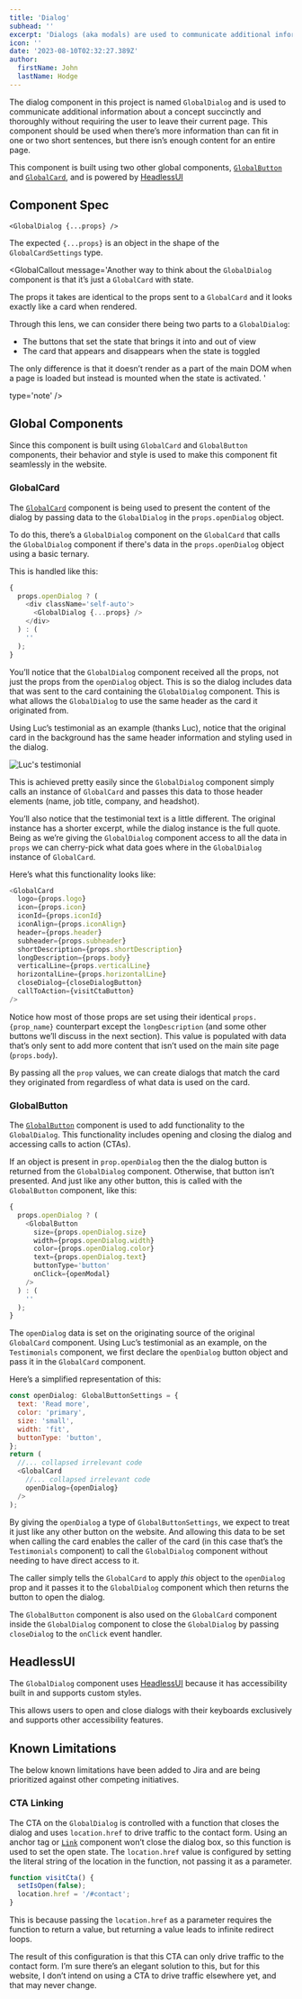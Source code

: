 ```yaml
---
title: 'Dialog'
subhead: ''
excerpt: 'Dialogs (aka modals) are used to communicate additional information about a concept succinctly.'
icon: ''
date: '2023-08-10T02:32:27.389Z'
author:
  firstName: John
  lastName: Hodge
---
```



The dialog component in this project is named `GlobalDialog` and is used to communicate additional information about a concept succinctly and thoroughly without requiring the user to leave their current page. This component should be used when there’s more information than can fit in one or two short sentences, but there isn’s enough content for an entire page.

This component is built using two other global components, [`GlobalButton`](button) and [`GlobalCard`](card), and is powered by [HeadlessUI](https://headlessui.com/react/dialog)

## Component Spec

```
<GlobalDialog {...props} />
```

The expected `{...props}` is an object in the shape of the `GlobalCardSettings` type.

<GlobalCallout 
message='Another way to think about the `GlobalDialog` component is that it’s just a `GlobalCard` with state.

The props it takes are identical to the props sent to a `GlobalCard` and it looks exactly like a card when rendered.

Through this lens, we can consider there being two parts to a `GlobalDialog`:

- The buttons that set the state that brings it into and out of view
- The card that appears and disappears when the state is toggled

The only difference is that it doesn’t render as a part of the main DOM when a page is loaded but instead is mounted when the state is activated.
'

type='note'
/>

## Global Components

Since this component is built using `GlobalCard` and `GlobalButton` components, their behavior and style is used to make this component fit seamlessly in the website.

### GlobalCard

The [`GlobalCard`](card) component is being used to present the content of the dialog by passing data to the `GlobalDialog` in the `props.openDialog` object.

To do this, there’s a `GlobalDialog` component on the `GlobalCard` that calls the `GlobalDialog` component if there's data in the `props.openDialog` object using a basic ternary.

This is handled like this:

```javascript card.tsx
{
  props.openDialog ? (
    <div className='self-auto'>
      <GlobalDialog {...props} />
    </div>
  ) : (
    ''
  );
}
```

You’ll notice that the `GlobalDialog` component received all the props, not just the props from the `openDialog` object. This is so the dialog includes data that was sent to the card containing the `GlobalDialog` component. This is what allows the `GlobalDialog` to use the same header as the card it originated from.

Using Luc’s testimonial as an example (thanks Luc), notice that the original card in the background has the same header information and styling used in the dialog.

![Luc's testimonial](/img/testimonials_luc.png)

This is achieved pretty easily since the `GlobalDialog` component simply calls an instance of `GlobalCard` and passes this data to those header elements (name, job title, company, and headshot).

You’ll also notice that the testimonial text is a little different. The original instance has a shorter excerpt, while the dialog instance is the full quote. Being as we’re giving the `GlobalDialog` component access to all the data in `props` we can cherry-pick what data goes where in the `GlobalDialog` instance of `GlobalCard`.

Here’s what this functionality looks like:

```javascript dialog.tsx
<GlobalCard
  logo={props.logo}
  icon={props.icon}
  iconId={props.iconId}
  iconAlign={props.iconAlign}
  header={props.header}
  subheader={props.subheader}
  shortDescription={props.shortDescription}
  longDescription={props.body}
  verticalLine={props.verticalLine}
  horizontalLine={props.horizontalLine}
  closeDialog={closeDialogButton}
  callToAction={visitCtaButton}
/>
```

Notice how most of those props are set using their identical `props.{prop_name}` counterpart except the `longDescription` (and some other buttons we’ll discuss in the next section). This value is populated with data that’s only sent to add more content that isn’t used on the main site page (`props.body`).

By passing all the `prop` values, we can create dialogs that match the card they originated from regardless of what data is used on the card.

### GlobalButton

The [`GlobalButton`](button) component is used to add functionality to the `GlobalDialog`. This functionality includes opening and closing the dialog and accessing calls to action (CTAs).

If an object is present in `prop.openDialog` then the the dialog button is returned from the `GlobalDialog` component. Otherwise, that button isn’t presented. And just like any other button, this is called with the `GlobalButton` component, like this:

```javascript dialog.tsx
{
  props.openDialog ? (
    <GlobalButton
      size={props.openDialog.size}
      width={props.openDialog.width}
      color={props.openDialog.color}
      text={props.openDialog.text}
      buttonType='button'
      onClick={openModal}
    />
  ) : (
    ''
  );
}
```

The `openDialog` data is set on the originating source of the original `GlobalCard` component. Using Luc’s testimonial as an example, on the `Testimonials` component, we first declare the `openDialog` button object and pass it in the `GlobalCard` component.

Here’s a simplified representation of this:

```javascript testimonials.tsx
const openDialog: GlobalButtonSettings = {
  text: 'Read more',
  color: 'primary',
  size: 'small',
  width: 'fit',
  buttonType: 'button',
};
return (
  //... collapsed irrelevant code
  <GlobalCard
    //... collapsed irrelevant code
    openDialog={openDialog}
  />
);
```

By giving the `openDialog` a type of `GlobalButtonSettings`, we expect to treat it just like any other button on the website. And allowing this data to be set when calling the card enables the caller of the card (in this case that’s the `Testimonials` component) to call the `GlobalDialog` component without needing to have direct access to it.

The caller simply tells the `GlobalCard` to apply _this_ object to the `openDialog` prop and it passes it to the `GlobalDialog` component which then returns the button to open the dialog.

The `GlobalButton` component is also used on the `GlobalCard` component inside the `GlobalDialog` component to close the `GlobalDialog` by passing `closeDialog` to the `onClick` event handler.

## HeadlessUI

The `GlobalDialog` component uses [HeadlessUI](https://headlessui.com/) because it has accessibility built in and supports custom styles.

This allows users to open and close dialogs with their keyboards exclusively and supports other accessibility features.

## Known Limitations

The below known limitations have been added to Jira and are being prioritized against other competing initiatives.

### CTA Linking

The CTA on the `GlobalDialog` is controlled with a function that closes the dialog and uses `location.href` to drive traffic to the contact form. Using an anchor tag or [`Link`](https://nextjs.org/docs/pages/api-reference/components/link) component won’t close the dialog box, so this function is used to set the open state. The `location.href` value is configured by setting the literal string of the location in the function, not passing it as a parameter.

```javascript dialog.tsx
function visitCta() {
  setIsOpen(false);
  location.href = '/#contact';
}
```

This is because passing the `location.href` as a parameter requires the function to return a value, but returning a value leads to infinite redirect loops.

The result of this configuration is that this CTA can only drive traffic to the contact form. I’m sure there’s an elegant solution to this, but for this website, I don’t intend on using a CTA to drive traffic elsewhere yet, and that may never change.
